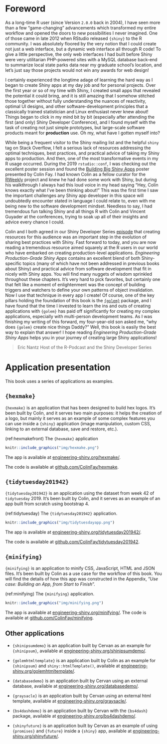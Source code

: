 # Foreword {.unnumbered}

As a long-time R user (since Version `2.0.0` back in 2004), I have seen more than a few "game-changing" advancements which transformed my entire workflow and opened the doors to new possibilities I never imagined.
One of those came in late 2012 when RStudio released `{shiny}` to the R community.
I was absolutely floored by the very notion that I could create not just a web interface, but a dynamic web interface all through R code!
To give a little perspective, the only web interfaces I had built before Shiny were very utilitarian PHP-powered sites with a MySQL database back-end to summarize local state parks data near my graduate school's location, and let's just say those projects would not win any awards for web design!

I certainly experienced the longtime adage of learning the hard way as I began to create Shiny apps at my day job and for personal projects.
Over the first year or so of my time with Shiny, I created small apps that revealed the potential it could bring, and it is still amazing that I somehow stitched those together without fully understanding the nuances of reactivity, optimal UI designs, and other software-development principles that a classically trained statistician and Linux enthusiast never knew about!
Things began to click in my mind bit by bit (especially after attending the first (and only) Shiny Developer Conference), and I found myself with the task of creating not just simple prototypes, but large-scale software products meant for **production** use.
Oh my, what have I gotten myself into?

While being a frequent visitor to the Shiny mailing list and the helpful `shiny` tag on Stack Overflow, I felt a serious lack of resources addressing the optimal techniques, best practices, and practical advice of taking my Shiny apps to production.
And then, one of the most transformative events in my R usage occurred.
During the 2019 `rstudio::conf`, I was checking out the excellent poster session and found the [Building Big Shiny Apps](https://thinkr-open.github.io/rstudioconf2019) poster presented by Colin Fay.
I had known Colin as a fellow curator for the [RWeekly](https://rweekly.org/) project and knew he had done some work with Shiny, but during his walkthrough I always had this loud voice in my head saying "Hey, Colin knows exactly what I've been thinking about!" This was the first time I saw the important challenges any Shiny app developer in this space will undoubtedly encounter stated in language I could relate to, even with me being new to the software development mindset.
Needless to say, I had tremendous fun talking Shiny and all things R with Colin and Vincent Guyader at the conferences, trying to soak up all of their insights and advice every chance I could.

Colin and I both agreed in our Shiny Developer Series [episode](https://shinydevseries.com/post/episode-2-golem) that creating resources for this audience was an important step in the evolution of sharing best practices with Shiny.
Fast forward to today, and you are now reading a tremendous resource aimed squarely at the R users in our world who have embarked on creating production-level applications.
*Engineering Production-Grade Shiny Apps* contains an excellent blend of both Shiny-specific topics (many of which have not been addressed in previous books about Shiny) and practical advice from software development that fit in nicely with Shiny apps.
You will find many nuggets of wisdom sprinkled throughout these chapters.
It's very hard to pick favorites, but certainly one that felt like a moment of enlightenment was the concept of building triggers and watchers to define your own patterns of object invalidation.
Now I use that technique in every app I create!
Of course, one of the key pillars holding the foundation of this book is the [`{golem}`](https://thinkr-open.github.io/golem) package, and I have found that the time I invested to learn the ins and outs of creating applications with `{golem}` has paid off significantly for creating my complex applications, especially with multi-person development teams.
As I was finishing my writing of this forward, my four-year-old son asked me, "why does `{golem}` create nice things Daddy?" Well, this book is easily the best way to explain that answer!
I hope reading *Engineering Production-Grade Shiny Apps* helps you in your journey of creating large Shiny applications!

> Eric Nantz 
> Host of the R-Podcast and the Shiny Developer Series


# Application presentation {.unnumbered}

This book uses a series of applications as examples.

## `{hexmake}` {.unnumbered}

`{hexmake}` is an application that has been designed to build hex logos.
It's been built by Colin, and it serves two main purposes: it helps the creation of a logo, but mainly it serves as an example of some complex features you can use inside a `{shiny}` application (image manipulation, custom CSS, linking to an external database, save and restore, etc.).

(ref:hexmakefront) The `{hexmake}` application

```r
knitr::include_graphics("img/hexmake.png")
```

The app is available at [engineering-shiny.org/hexmake/](https://engineering-shiny.org/hexmake/).

The code is available at [github.com/ColinFay/hexmake](https://github.com/ColinFay/hexmake).

## `{tidytuesday201942}` {.unnumbered}

`{tidytuesday201942}` is an application using the dataset from week 42 of `tidytuesday` 2019.
It's been built by Colin, and it serves as an example of an app built from scratch using bootstrap 4.

(ref:tidytuesday) The `{tidytuesday201942}` application.

```r
knitr::include_graphics("img/tidytuesdayapp.png")
```

The app is available at [engineering-shiny.org/tidytuesday201942/](https://engineering-shiny.org/tidytuesday201942/).

The code is available at [github.com/ColinFay/tidytuesday201942](https://github.com/ColinFay/tidytuesday201942).

## `{minifying}` {.unnumbered}

`{minifying}` is an application to minify CSS, JavaScript, HTML and JSON files.
It's been built by Colin as a use case for the workflow of this book.
You will find the details of how this app was constructed in the Appendix, "*Use case: Building an App, from Start to Finish*".

(ref:minifying) The `{minifying}` application.

```r
knitr::include_graphics("img/minifying.png")
```

The app is available at [engineering-shiny.org/minifying/](https://engineering-shiny.org/minifying/).
The code is available at [github.com/ColinFay/minifying](https://github.com/ColinFay/minifying).

## Other applications {.unnumbered}

-   `{shinipsumdemo}` is an application built by Cervan as an example for `{shinipsum}`, available at [engineering-shiny.org/shinipsumdemo/](https://engineering-shiny.org/shinipsumdemo/).

-   `{golemhtmltemplate}` is an application built by Colin as an example for `{shinipsum}` and `shiny::htmlTemplate()`, available at [engineering-shiny.org/golemhtmltemplate/](https://engineering-shiny.org/golemhtmltemplate/).

-   `{databasedemo}` is an application built by Cervan using an external database, available at [engineering-shiny.org/databasedemo/](https://engineering-shiny.org/databasedemo/).

-   `{graysacle}` is an application built by Cervan using an external html template, available at [engineering-shiny.org/graysacle/](https://engineering-shiny.org/graysacle/).

-   `{bs4dashdemo}` is an application built by Cervan with the `{bs4dash}` package, available at [engineering-shiny.org/bs4dashdemo/](https://engineering-shiny.org/bs4dashdemo/).

-   `{shinyfuture}` is an application built by Cervan as an example of using `{promises}` and `{future}` inside a `{shiny}` app, available at [engineering-shiny.org/shinyfuture/](https://engineering-shiny.org/shinyfuture/).
